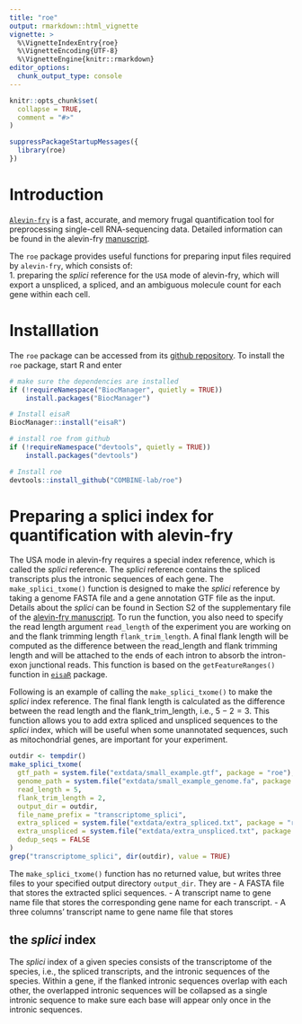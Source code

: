 ---
title: "roe"
output: rmarkdown::html_vignette
vignette: >
  %\VignetteIndexEntry{roe}
  %\VignetteEncoding{UTF-8}
  %\VignetteEngine{knitr::rmarkdown}
editor_options: 
  chunk_output_type: console
---

```{r, include = FALSE}
knitr::opts_chunk$set(
  collapse = TRUE,
  comment = "#>"
)
```

```{r setup}
suppressPackageStartupMessages({
  library(roe)
})
```

# Introduction

[`Alevin-fry`](https://github.com/COMBINE-lab/alevin-fry) is a fast, accurate, and memory frugal quantification tool for preprocessing single-cell RNA-sequencing data. Detailed information can be found in the alevin-fry [manuscript](https://www.biorxiv.org/content/10.1101/2021.06.29.450377v2).

The `roe` package provides useful functions for preparing input files required by `alevin-fry`, which consists of:\
1. preparing the *splici* reference for the `USA` mode of alevin-fry, which will export a unspliced, a spliced, and an ambiguous molecule count for each gene within each cell.

# Installlation
The `roe` package can be accessed from its [github repository](https://github.com/COMBINE-lab/roe). To install the `roe` package, start R and enter

```{r install_roe, eval=FALSE}

# make sure the dependencies are installed
if (!requireNamespace("BiocManager", quietly = TRUE))
    install.packages("BiocManager")

# Install eisaR
BiocManager::install("eisaR")

# install roe from github
if (!requireNamespace("devtools", quietly = TRUE))
    install.packages("devtools")

# Install roe
devtools::install_github("COMBINE-lab/roe")
```


# Preparing a splici index for quantification with alevin-fry

The USA mode in alevin-fry requires a special index reference, which is called the *splici* reference. The *splici* reference contains the spliced transcripts plus the intronic sequences of each gene. The `make_splici_txome()` function is designed to make the *splici* reference by taking a genome FASTA file and a gene annotation GTF file as the input. Details about the *splici* can be found in Section S2 of the supplementary file of the [alevin-fry manuscript](https://www.biorxiv.org/content/10.1101/2021.06.29.450377v2). To run the function, you also need to specify the read length argument `read_length` of the experiment you are working on and the flank trimming length `flank_trim_length`. A final flank length will be computed as the difference between the read_length and flank trimming length and will be attached to the ends of each intron to absorb the intron-exon junctional reads. This function is based on the `getFeatureRanges()` function in [`eisaR`](https://github.com/fmicompbio/eisaR) package.

Following is an example of calling the `make_splici_txome()` to make the *splici* index reference. The final flank length is calculated as the difference between the read length and the flank_trim_length, i.e., $5-2=3$. This function allows you to add extra spliced and unspliced sequences to the *splici* index, which will be useful when some unannotated sequences, such as mitochondrial genes, are important for your experiment. 

```{r}
outdir <- tempdir()
make_splici_txome(
  gtf_path = system.file("extdata/small_example.gtf", package = "roe"),
  genome_path = system.file("extdata/small_example_genome.fa", package = "roe"),
  read_length = 5,
  flank_trim_length = 2,
  output_dir = outdir,
  file_name_prefix = "transcriptome_splici",
  extra_spliced = system.file("extdata/extra_spliced.txt", package = "roe"),
  extra_unspliced = system.file("extdata/extra_unspliced.txt", package = "roe"),
  dedup_seqs = FALSE
)
grep("transcriptome_splici", dir(outdir), value = TRUE)
```

The `make_splici_txome()` function has no returned value, but writes three files to your specified output directory `output_dir`. They are 
- A FASTA file that stores the extracted splici sequences.
- A transcript name to gene name file that stores the corresponding gene name for each transcript.
- A three columns' transcript name to gene name file that stores 

## the *splici* index

The *splici* index of a given species consists of the transcriptome of the species, i.e., the spliced transcripts, and the intronic sequences of the species. Within a gene, if the flanked intronic sequences overlap with each other, the overlapped intronic sequences will be collapsed as a single intronic sequence to make sure each base will appear only once in the intronic sequences.






